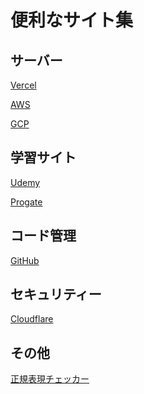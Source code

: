 # 便利なサイト集

## サーバー

[Vercel](https://vercel.com/)

[AWS](https://aws.amazon.com/)

[GCP](https://console.cloud.google.com/)

## 学習サイト

[Udemy](https://www.udemy.com/)

[Progate](https://prog-8.com/)

## コード管理

[GitHub](https://github.com/)

## セキュリティー

[Cloudflare](https://www.cloudflare.com/)

## その他

[正規表現チェッカー](https://www-creators.com/tool/regex-checker)

